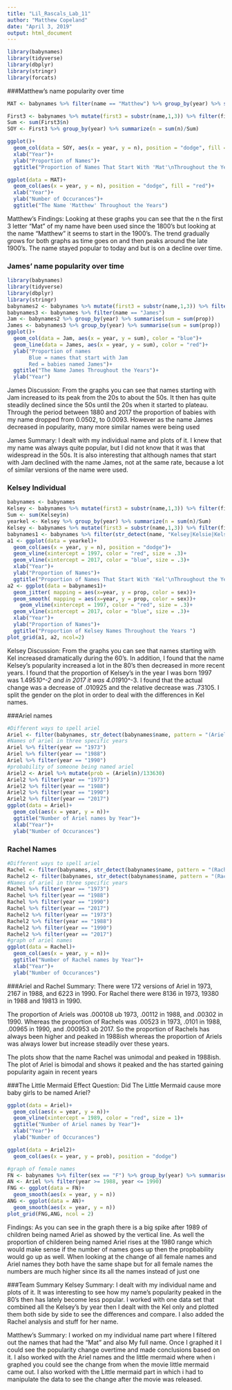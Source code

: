 ```yaml
---
title: "Lil_Rascals_Lab_11"
author: "Matthew Copeland"
date: "April 3, 2019"
output: html_document
---
```


```r
library(babynames)
library(tidyverse)
library(dbplyr)
library(stringr)
library(forcats)
```


###Matthew's name popularity over time
```r
MAT <- babynames %>% filter(name == "Matthew") %>% group_by(year) %>% summarise(n = sum(n))

First3 <- babynames %>% mutate(first3 = substr(name,1,3)) %>% filter(first3 == "Mat")
Sum <- sum(First3$n)
SOY <- First3 %>% group_by(year) %>% summarize(n = sum(n)/Sum)

ggplot()+
  geom_col(data = SOY, aes(x = year, y = n), position = "dodge", fill = "blue")+
  xlab("Year")+
  ylab("Proportion of Names")+
  ggtitle("Proportion of Names That Start With 'Mat'\nThroughout the Years ")

ggplot(data = MAT)+
  geom_col(aes(x = year, y = n), position = "dodge", fill = "red")+
  xlab("Year")+
  ylab("Number of Occurances")+
  ggtitle("The Name 'Matthew' Throughout the Years")
```
Matthew's Findings: Looking at these graphs you can see that the n the first 3 letter "Mat" of my name have been used since the 1800's but looking at the name "Matthew" it seems to start in the 1900's. The trend gradually grows for both graphs as time goes on and then peaks around the late 1900's. The name stayed popular to today and but is on a decline over time.


### James' name popularity over time
```r
library(babynames)
library(tidyverse)
library(dbplyr)
library(stringr)
babynames2 <- babynames %>% mutate(first3 = substr(name,1,3)) %>% filter(first3 == "Jam") 
babynames3 <- babynames %>% filter(name == "James") 
Jam <- babynames2 %>% group_by(year) %>% summarise(sum = sum(prop))
James <- babynames3 %>% group_by(year) %>% summarise(sum = sum(prop))
ggplot()+
  geom_col(data = Jam, aes(x = year, y = sum), color = "blue")+
  geom_line(data = James, aes(x = year, y = sum), color = "red")+
  ylab("Proportion of names
       Blue = names that start with Jam
       Red = babies named James")+
  ggtitle("The Name James Throughout the Years")+
  ylab("Year")
```
James Discussion: 
  From the graphs you can see that names starting with Jam increased to its peak from the 20s to about the 50s. It then has quite steadily declined since the 50s until the 20s when it started to plateau. Through the period between 1880 and 2017 the proportion of babies with my name dropped from 0.0502, to 0.0093. However as the name James decreased in popularity, many more similar names were being used

James Summary: 
  I dealt with my individual name and plots of it. I knew that my name was always quite  popular, but I did not know that it was that widespread in the 50s. It is also interesting that although names that start with Jam declined with the name James, not at the same rate, because a lot of similar versions of the name were used.

### Kelsey Individual
```r
babynames <- babynames
Kelsey <- babynames %>% mutate(first3 = substr(name,1,3)) %>% filter(first3 == "Kel")
Sum <- sum(Kelsey$n)
yearkel <- Kelsey %>% group_by(year) %>% summarize(n = sum(n)/Sum)
Kelsey <- babynames %>% mutate(first3 = substr(name,1,3)) %>% filter(first3 == "Kel")
babynames1 <- babynames %>% filter(str_detect(name, "Kelsey|Kelsie|Kelsea"))
a1 <- ggplot(data = yearkel)+
  geom_col(aes(x = year, y = n), position = "dodge")+
  geom_vline(xintercept = 1997, color = "red", size = .3)+
  geom_vline(xintercept = 2017, color = "blue", size = .3)+
  xlab("Year")+
  ylab("Proportion of Names")+
  ggtitle("Proportion of Names That Start With 'Kel'\nThroughout the Years ")
a2 <- ggplot(data = babynames1)+
  geom_jitter( mapping = aes(x=year, y = prop, color = sex))+
  geom_smooth( mapping = aes(x=year, y = prop, color = sex))+
    geom_vline(xintercept = 1997, color = "red", size = .3)+
  geom_vline(xintercept = 2017, color = "blue", size = .3)+
  xlab("Year")+
  ylab("Proportion of Names")+
  ggtitle("Proportion of Kelsey Names Throughout the Years ")
plot_grid(a1, a2, ncol=2)

```
Kelsey Discussion: 
  From the graphs you can see that names starting with Kel increased dramatically 
during the 60's. 
In addition, I found that the name Kelsey's popularity increased a lot in the 80's 
then decreased in more recent years. I found that the proportion of Kelsey's in the 
year I was born 1997 was 1.495*10^-2 and in 2017 it was 4.019*10^-3. 
I found that the actual change was a decrease of .010925 and the relative decrease was .73105. I split the gender on the plot in order to deal with the differences in Kel 
names. 


###Ariel names

```r
#Different ways to spell ariel
Ariel <- filter(babynames, str_detect(babynames$name, pattern = "(Ariel)|(Arielle)|(Arial)|(Aerial)|(Aurielle)|(Eriel)|(Ariell)|(Erielle)|(Aryel)|(Aeriel)|(Aryelle)|(Arrielle)|(Ariele)|(Aariel)|(Erial)|(Auriel)|(Arieal)|(Aerielle)")) %>% group_by(year) %>% summarise(n = sum(n))
#Names of ariel in three specific years
Ariel %>% filter(year == "1973")
Ariel %>% filter(year == "1988")
Ariel %>% filter(year == "1990")
#probability of someone being named ariel
Ariel2 <- Ariel %>% mutate(prob = (Ariel$n)/133630)
Ariel2 %>% filter(year == "1973")
Ariel2 %>% filter(year == "1988")
Ariel2 %>% filter(year == "1990")
Ariel2 %>% filter(year == "2017")
ggplot(data = Ariel)+
  geom_col(aes(x = year, y = n))+
  ggtitle("Number of Ariel names by Year")+
  xlab("Year")+
  ylab("Number of Occurances")
```

### Rachel Names
```r
#Different ways to spell ariel
Rachel <- filter(babynames, str_detect(babynames$name, pattern = "(Rachel)|(Rachael)")) %>% group_by(year) %>% summarise(n = sum(n))
Rachel2 <- filter(babynames, str_detect(babynames$name, pattern = "(Rachel)|(Rachael)")) %>% group_by(year) %>% summarise(prop = sum(prop))
#Names of ariel in three specific years
Rachel %>% filter(year == "1973")
Rachel %>% filter(year == "1988")
Rachel %>% filter(year == "1990")
Rachel %>% filter(year == "2017")
Rachel2 %>% filter(year == "1973")
Rachel2 %>% filter(year == "1988")
Rachel2 %>% filter(year == "1990")
Rachel2 %>% filter(year == "2017")
#graph of ariel names
ggplot(data = Rachel)+
  geom_col(aes(x = year, y = n))+
  ggtitle("Number of Rachel names by Year")+
  xlab("Year")+
  ylab("Number of Occurances")
```
###Ariel and Rachel Summary: 
There were 172 versions of Ariel in 1973, 2167 in 1988, and 6223 in 1990. 
For Rachel there were 8136 in 1973, 19380 in 1988 and 19813 in 1990. 

The proportion of Ariels was .000108 ub 1973, .00112 in 1988, and .00302 in 1990. 
Whereas the proportion of Rachels was .00523 in 1973, .0101 in 1988, .00965 in 1990, and .000953 ub 2017. 
So the proportion of Rachels has always been higher and peaked in 1988ish whereas the proportion of Ariels was always lower but increase steadily over these years. 

The plots show that the name Rachel was unimodal and peaked in 1988ish. The plot of Ariel is bimodal and shows it peaked and the has started gaining popularity again in recent years

###The Little Mermaid Effect
Question: Did The Little Mermaid cause more baby girls to be named Ariel?
```r
ggplot(data = Ariel)+
  geom_col(aes(x = year, y = n))+
  geom_vline(xintercept = 1989, color = "red", size = 1)+
  ggtitle("Number of Ariel names by Year")+
  xlab("Year")+
  ylab("Number of Occurances")

ggplot(data = Ariel2)+
  geom_col(aes(x = year, y = prob), position = "dodge")

#graph of female names
FN <- babynames %>% filter(sex == "F") %>% group_by(year) %>% summarise(n = sum(n)) %>% filter(year >= 1988, year <= 1990)
AN <- Ariel %>% filter(year >= 1988, year <= 1990)
FNG <- ggplot(data = FN)+
  geom_smooth(aes(x = year, y = n))
ANG <- ggplot(data = AN)+
  geom_smooth(aes(x = year, y = n))
plot_grid(FNG,ANG, ncol = 2)
```
Findings: As you can see in the graph there is a big spike after 1989 of children being named Ariel as showed by the vertical line. As well the proportion of childeren being named Ariel rises at the 1980 range which would make sense if the number of names goes up then the propbability would go up as well. When looking at the change of all female names and Ariel names they both have the same shape but for all female names the numbers are much higher since its all the names instead of just one



###Team Summary
Kelsey Summary: 
  I dealt with my individual name and plots of it. It was interesting to see how my 
name's popularity peaked in the 80's then has lately become less popular. 
I worked with one data set that combined all the Kelsey's by year then I dealt 
with the Kel only and plotted them both side by side to see the differences and compare. 
I also added the Rachel analysis and stuff for her name.  

Matthew's Summary:
  I worked on my individual name part where I filtered out the names that had the "Mat" and also My full name.
  Once I graphed it I could see the popularity change overtime and made conclusions based on it. I also worked with the Ariel names and the little mermaid where when i graphed you could see the change from when the movie little mermaid came out. 
   I also worked with the Little mermaid part in which i had to manipulate the data to see the change after the movie was released. 